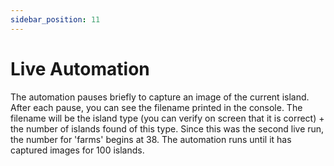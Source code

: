 ```yaml
---
sidebar_position: 11
---
```


# Live Automation

The automation pauses briefly to capture an image of the current island.
After each pause, you can see the filename printed in the console. The filename
will be the island type (you can verify on screen that it is correct) + the number
of islands found of this type. Since this was the second live run, the number for
'farms' begins at 38. The automation runs until it has captured images for 100 islands.


<ReactPlayer playing controls url='https://github.com/jspinak/brobot/tree/main/docs/static/img/islandsLive.mp4' />
